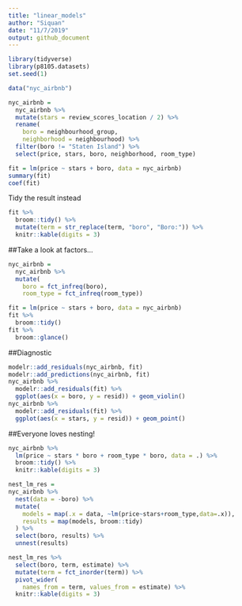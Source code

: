 ```yaml
---
title: "linear_models"
author: "Siquan"
date: "11/7/2019"
output: github_document
---
```


```r
library(tidyverse)
library(p8105.datasets)
set.seed(1)
```
```r
data("nyc_airbnb")

nyc_airbnb = 
  nyc_airbnb %>% 
  mutate(stars = review_scores_location / 2) %>% 
  rename(
    boro = neighbourhood_group,
    neighborhood = neighbourhood) %>% 
  filter(boro != "Staten Island") %>% 
  select(price, stars, boro, neighborhood, room_type)
```

```r
fit = lm(price ~ stars + boro, data = nyc_airbnb)
summary(fit)
coef(fit)
```

Tidy the result instead

```r
fit %>% 
  broom::tidy() %>% 
  mutate(term = str_replace(term, "boro", "Boro:")) %>% 
  knitr::kable(digits = 3)
```

##Take a look at factors...
```r
nyc_airbnb = 
  nyc_airbnb %>% 
  mutate(
    boro = fct_infreq(boro),
    room_type = fct_infreq(room_type))

fit = lm(price ~ stars + boro, data = nyc_airbnb)
fit %>% 
  broom::tidy()
fit %>% 
  broom::glance()
```

##Diagnostic
```r
modelr::add_residuals(nyc_airbnb, fit)
modelr::add_predictions(nyc_airbnb, fit)
nyc_airbnb %>% 
  modelr::add_residuals(fit) %>% 
  ggplot(aes(x = boro, y = resid)) + geom_violin()
nyc_airbnb %>% 
  modelr::add_residuals(fit) %>% 
  ggplot(aes(x = stars, y = resid)) + geom_point()
```

##Everyone loves nesting!
```r
nyc_airbnb %>% 
  lm(price ~ stars * boro + room_type * boro, data = .) %>% 
  broom::tidy() %>% 
  knitr::kable(digits = 3)
```
```r
nest_lm_res =
nyc_airbnb %>% 
  nest(data = -boro) %>% 
  mutate(
    models = map(.x = data, ~lm(price~stars+room_type,data=.x)),
    results = map(models, broom::tidy)
  ) %>% 
  select(boro, results) %>% 
  unnest(results)
```

```r
nest_lm_res %>% 
  select(boro, term, estimate) %>% 
  mutate(term = fct_inorder(term)) %>% 
  pivot_wider(
    names_from = term, values_from = estimate) %>% 
  knitr::kable(digits = 3)
```

